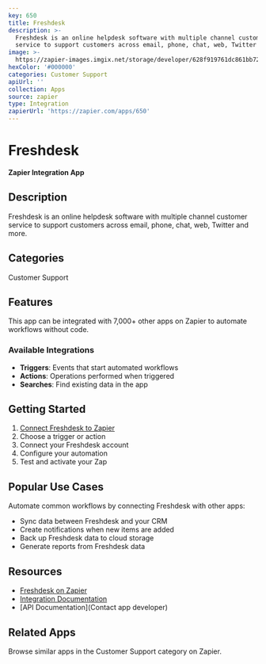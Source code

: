 ```yaml
---
key: 650
title: Freshdesk
description: >-
  Freshdesk is an online helpdesk software with multiple channel customer
  service to support customers across email, phone, chat, web, Twitter and more.
image: >-
  https://zapier-images.imgix.net/storage/developer/628f919761dc861bb72cc622b7324d05.png?auto=format%2Ccompress&ixlib=python-3.0.0&q=50
hexColor: '#000000'
categories: Customer Support
apiUrl: ''
collection: Apps
source: zapier
type: Integration
zapierUrl: 'https://zapier.com/apps/650'
---
```

# Freshdesk

**Zapier Integration App**

## Description

Freshdesk is an online helpdesk software with multiple channel customer service to support customers across email, phone, chat, web, Twitter and more.

## Categories

Customer Support

## Features

This app can be integrated with 7,000+ other apps on Zapier to automate workflows without code.

### Available Integrations

- **Triggers**: Events that start automated workflows
- **Actions**: Operations performed when triggered
- **Searches**: Find existing data in the app

## Getting Started

1. [Connect Freshdesk to Zapier](https://zapier.com/apps/650)
2. Choose a trigger or action
3. Connect your Freshdesk account
4. Configure your automation
5. Test and activate your Zap

## Popular Use Cases

Automate common workflows by connecting Freshdesk with other apps:

- Sync data between Freshdesk and your CRM
- Create notifications when new items are added
- Back up Freshdesk data to cloud storage
- Generate reports from Freshdesk data

## Resources

- [Freshdesk on Zapier](https://zapier.com/apps/650)
- [Integration Documentation](https://zapier.com/apps/650/integrations)
- [API Documentation](Contact app developer)

## Related Apps

Browse similar apps in the Customer Support category on Zapier.
